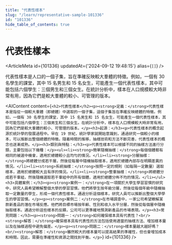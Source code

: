 ```yaml
---
title: "代表性樣本"
slug: "/learn/representative-sample-101336"
id: "101336"
hide_table_of_contents: true
---
```



# 代表性樣本

<ArticleMeta id={101336} updatedAt={'2024-09-12 19:48:15'} alias={`[]`} />
<div className='border-solid border-b border-t-0 my-4 border-[var(--ifm-color-gray-300)]' />

代表性樣本是人口的一個子集，旨在準確反映較大羣體的特徵。例如，一個有 30 名學生的課堂，其中 15 名男生和 15 名女生，可能產生一個代表性樣本，其中可能包括六個學生：三個男生和三個女生。在統計分析中，樣本在人口規模較大時非常有用，因為它們是較大羣體的較小、可管理的版本。

<AIContent content={`<h2>代表性樣本</h2><p><strong>定義：</strong>代表性樣本是指從一個較大羣體（即總體）中選取的一個子集，這個子集旨在準確反映總體的特徵。例如，一個有 30 名學生的課堂，其中 15 名男生和 15 名女生，可能產生一個代表性樣本，其中可能包括六個學生：三個男生和三個女生。在統計分析中，樣本在人口規模較大時非常有用，因為它們是較大羣體的較小、可管理的版本。</p><h3>起源：</h3><p>代表性樣本的概念起源於統計學的發展過程中。早在 19 世紀，統計學家就開始意識到，通過研究一個較小的樣本，可以推斷出整個總體的特徵。隨着時間的推移，抽樣技術和方法不斷完善，代表性樣本的概念也逐漸成熟。</p><h3>類別與特點：</h3><p>代表性樣本可以根據不同的抽樣方法進行分類，主要包括以下幾種：</p><ul><li><strong>簡單隨機抽樣：</strong>每個個體都有相同的被選中機會，適用於總體較小且均勻的情況。</li><li><strong>分層抽樣：</strong>將總體分成若干層，然後從每層中隨機抽取樣本，適用於總體內部存在明顯差異的情況。</li><li><strong>系統抽樣：</strong>按照一定的規則（如每隔一定數量）選取樣本，適用於總體較大且有序的情況。</li><li><strong>整羣抽樣：</strong>將總體分成若干羣組，然後隨機選取若干羣組中的所有個體，適用於總體分佈不均的情況。</li></ul><h3>具體案例：</h3><p><strong>案例一：</strong>在一項關於大學生學習習慣的研究中，研究人員希望瞭解整個大學的學習習慣。他們將學生按年級分層，然後從每個年級中隨機抽取一定數量的學生，形成一個代表性樣本。通過分析這個樣本，研究人員可以推斷出整個大學學生的學習習慣。</p><p><strong>案例二：</strong>在市場調查中，一家公司希望瞭解某款新產品的潛在市場反應。他們將目標市場按年齡、性別和收入水平分層，然後從每個層中隨機抽取樣本。通過分析這些樣本的反饋，公司可以更準確地預測新產品的市場表現。</p><h3>常見問題：</h3><p><strong>問題一：</strong>如何確保樣本具有代表性？<br/><strong>解答：</strong>確保樣本具有代表性的方法包括使用適當的抽樣方法、增加樣本量以及在抽樣過程中避免偏差。</p><p><strong>問題二：</strong>樣本量越大越好嗎？<br/><strong>解答：</strong>雖然較大的樣本量可以提高結果的準確性，但也會增加成本和時間。因此，需要在準確性和資源之間找到平衡。</p>`} id={101336} />
